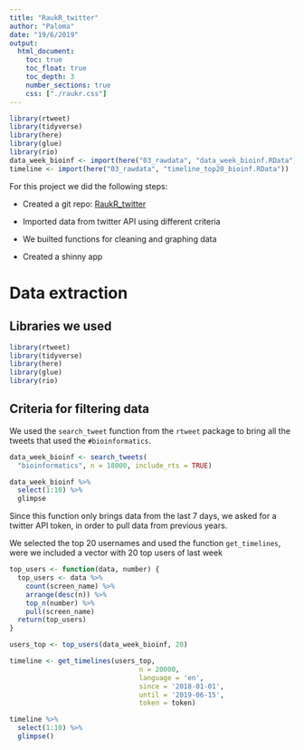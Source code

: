 ```yaml
---
title: "RaukR_twitter"
author: "Paloma"
date: "19/6/2019"
output: 
  html_document:
    toc: true
    toc_float: true
    toc_depth: 3
    number_sections: true
    css: ["./raukr.css"]
---
```

```r
library(rtweet)
library(tidyverse)
library(here)
library(glue)
library(rio)
data_week_bioinf <- import(here("03_rawdata", "data_week_bioinf.RData"))
timeline <- import(here("03_rawdata", "timeline_top20_bioinf.RData"))
```

For this project we did the following steps:

- Created a git repo: [RaukR_twitter](https://github.com/jonellevillar/RaukR_twitter)

- Imported data from twitter API using different criteria

- We builted functions for cleaning and graphing data

- Created a shinny app

# Data extraction

## Libraries we used
```r
library(rtweet)
library(tidyverse)
library(here)
library(glue)
library(rio)
```

## Criteria for filtering data
We used the `search_tweet` function from the `rtweet` package to bring all the tweets that used the `#bioinformatics`.

```r
data_week_bioinf <- search_tweets(
  "bioinformatics", n = 18000, include_rts = TRUE)
```

```r
data_week_bioinf %>% 
  select(1:10) %>% 
  glimpse
```

Since this function only brings data from the last 7 days, we asked for a twitter API token, in order to pull data from previous years.

We selected the top 20 usernames and used the function `get_timelines`, were we included a vector with 20 top users of last week

```r
top_users <- function(data, number) {
  top_users <- data %>%
    count(screen_name) %>%
    arrange(desc(n)) %>%
    top_n(number) %>%
    pull(screen_name)
  return(top_users)
}

users_top <- top_users(data_week_bioinf, 20)

timeline <- get_timelines(users_top, 
                                n = 20000, 
                                language = 'en',
                                since = '2018-01-01', 
                                until = '2019-06-15',
                                token = token)
```

```r
timeline %>% 
  select(1:10) %>% 
  glimpse()
```



